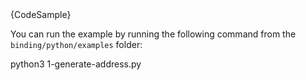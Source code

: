 
<CodeBlock className="language-python">
    {CodeSample}
</CodeBlock>

You can run the example by running the following command from the `binding/python/examples` folder:

<CodeBlock className="language-bash">
    python3 1-generate-address.py
</CodeBlock>
